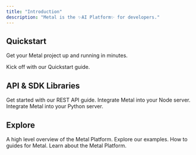```yaml
---
title: "Introduction"
description: "Metal is the ✨AI Platform✨ for developers."
---
```


## Quickstart
Get your Metal project up and running in minutes.

<Card title="Quickstart" icon="play" href="getting-started">
  Kick off with our Quickstart guide.
</Card>


## API & SDK Libraries

<Card title="API Endpoints" icon="globe" href="/rest-api">
  Get started with our REST API guide.
</Card>

<CardGroup>
  <Card title="Node.js SDK" icon="js" href="/sdk/node">
    Integrate Metal into your Node server.
  </Card>
  <Card title="Python SDK" icon="python" href="/sdk/python">
    Integrate Metal into your Python server.
  </Card>
</CardGroup>

## Explore

<CardGroup>
  <Card title="Concepts" icon="rectangles-mixed" href="/learn-introduction">
    A high level overview of the Metal Platform.
  </Card>
  <Card title="Examples" icon="code" href="examples/examples">
    Explore our examples.
  </Card>
    <Card title="Guides" icon="bars-staggered" href="/guides">
    How to guides for Metal.
  </Card>
    <Card title="Platform" icon="sitemap" href="/platform">
    Learn about the Metal Platform.
  </Card>
</CardGroup>
